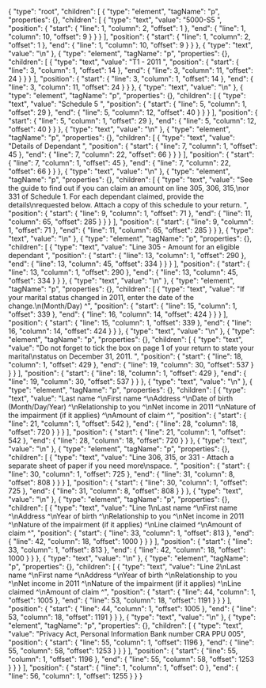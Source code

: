 {
  "type": "root",
  "children": [
    {
      "type": "element",
      "tagName": "p",
      "properties": {},
      "children": [
        {
          "type": "text",
          "value": "5000-S5 ",
          "position": {
            "start": {
              "line": 1,
              "column": 2,
              "offset": 1
            },
            "end": {
              "line": 1,
              "column": 10,
              "offset": 9
            }
          }
        }
      ],
      "position": {
        "start": {
          "line": 1,
          "column": 2,
          "offset": 1
        },
        "end": {
          "line": 1,
          "column": 10,
          "offset": 9
        }
      }
    },
    {
      "type": "text",
      "value": "\n"
    },
    {
      "type": "element",
      "tagName": "p",
      "properties": {},
      "children": [
        {
          "type": "text",
          "value": "T1 - 2011 ",
          "position": {
            "start": {
              "line": 3,
              "column": 1,
              "offset": 14
            },
            "end": {
              "line": 3,
              "column": 11,
              "offset": 24
            }
          }
        }
      ],
      "position": {
        "start": {
          "line": 3,
          "column": 1,
          "offset": 14
        },
        "end": {
          "line": 3,
          "column": 11,
          "offset": 24
        }
      }
    },
    {
      "type": "text",
      "value": "\n"
    },
    {
      "type": "element",
      "tagName": "p",
      "properties": {},
      "children": [
        {
          "type": "text",
          "value": "Schedule 5 ",
          "position": {
            "start": {
              "line": 5,
              "column": 1,
              "offset": 29
            },
            "end": {
              "line": 5,
              "column": 12,
              "offset": 40
            }
          }
        }
      ],
      "position": {
        "start": {
          "line": 5,
          "column": 1,
          "offset": 29
        },
        "end": {
          "line": 5,
          "column": 12,
          "offset": 40
        }
      }
    },
    {
      "type": "text",
      "value": "\n"
    },
    {
      "type": "element",
      "tagName": "p",
      "properties": {},
      "children": [
        {
          "type": "text",
          "value": "Details of Dependant ",
          "position": {
            "start": {
              "line": 7,
              "column": 1,
              "offset": 45
            },
            "end": {
              "line": 7,
              "column": 22,
              "offset": 66
            }
          }
        }
      ],
      "position": {
        "start": {
          "line": 7,
          "column": 1,
          "offset": 45
        },
        "end": {
          "line": 7,
          "column": 22,
          "offset": 66
        }
      }
    },
    {
      "type": "text",
      "value": "\n"
    },
    {
      "type": "element",
      "tagName": "p",
      "properties": {},
      "children": [
        {
          "type": "text",
          "value": "See the guide to find out if you can claim an amount on line 305, 306, 315,\nor 331 of Schedule 1. For each dependant claimed, provide the details\nrequested below. Attach a copy of this schedule to your return. ",
          "position": {
            "start": {
              "line": 9,
              "column": 1,
              "offset": 71
            },
            "end": {
              "line": 11,
              "column": 65,
              "offset": 285
            }
          }
        }
      ],
      "position": {
        "start": {
          "line": 9,
          "column": 1,
          "offset": 71
        },
        "end": {
          "line": 11,
          "column": 65,
          "offset": 285
        }
      }
    },
    {
      "type": "text",
      "value": "\n"
    },
    {
      "type": "element",
      "tagName": "p",
      "properties": {},
      "children": [
        {
          "type": "text",
          "value": "Line 305 - Amount for an eligible dependant ",
          "position": {
            "start": {
              "line": 13,
              "column": 1,
              "offset": 290
            },
            "end": {
              "line": 13,
              "column": 45,
              "offset": 334
            }
          }
        }
      ],
      "position": {
        "start": {
          "line": 13,
          "column": 1,
          "offset": 290
        },
        "end": {
          "line": 13,
          "column": 45,
          "offset": 334
        }
      }
    },
    {
      "type": "text",
      "value": "\n"
    },
    {
      "type": "element",
      "tagName": "p",
      "properties": {},
      "children": [
        {
          "type": "text",
          "value": "If your marital status changed in 2011, enter the date of the change.\n(Month/Day) ^",
          "position": {
            "start": {
              "line": 15,
              "column": 1,
              "offset": 339
            },
            "end": {
              "line": 16,
              "column": 14,
              "offset": 424
            }
          }
        }
      ],
      "position": {
        "start": {
          "line": 15,
          "column": 1,
          "offset": 339
        },
        "end": {
          "line": 16,
          "column": 14,
          "offset": 424
        }
      }
    },
    {
      "type": "text",
      "value": "\n"
    },
    {
      "type": "element",
      "tagName": "p",
      "properties": {},
      "children": [
        {
          "type": "text",
          "value": "Do not forget to tick the box on page 1 of your return to state your marital\nstatus on December 31, 2011. ",
          "position": {
            "start": {
              "line": 18,
              "column": 1,
              "offset": 429
            },
            "end": {
              "line": 19,
              "column": 30,
              "offset": 537
            }
          }
        }
      ],
      "position": {
        "start": {
          "line": 18,
          "column": 1,
          "offset": 429
        },
        "end": {
          "line": 19,
          "column": 30,
          "offset": 537
        }
      }
    },
    {
      "type": "text",
      "value": "\n"
    },
    {
      "type": "element",
      "tagName": "p",
      "properties": {},
      "children": [
        {
          "type": "text",
          "value": "Last name ^\nFirst name ^\nAddress ^\nDate of birth (Month/Day/Year) ^\nRelationship to you ^\nNet income in 2011 ^\nNature of the impairment (if it applies) ^\nAmount of claim ^",
          "position": {
            "start": {
              "line": 21,
              "column": 1,
              "offset": 542
            },
            "end": {
              "line": 28,
              "column": 18,
              "offset": 720
            }
          }
        }
      ],
      "position": {
        "start": {
          "line": 21,
          "column": 1,
          "offset": 542
        },
        "end": {
          "line": 28,
          "column": 18,
          "offset": 720
        }
      }
    },
    {
      "type": "text",
      "value": "\n"
    },
    {
      "type": "element",
      "tagName": "p",
      "properties": {},
      "children": [
        {
          "type": "text",
          "value": "Line 306, 315, or 331 - Attach a separate sheet of paper if you need more\nspace. ",
          "position": {
            "start": {
              "line": 30,
              "column": 1,
              "offset": 725
            },
            "end": {
              "line": 31,
              "column": 8,
              "offset": 808
            }
          }
        }
      ],
      "position": {
        "start": {
          "line": 30,
          "column": 1,
          "offset": 725
        },
        "end": {
          "line": 31,
          "column": 8,
          "offset": 808
        }
      }
    },
    {
      "type": "text",
      "value": "\n"
    },
    {
      "type": "element",
      "tagName": "p",
      "properties": {},
      "children": [
        {
          "type": "text",
          "value": "Line 1\nLast name ^\nFirst name ^\nAddress ^\nYear of birth ^\nRelationship to you ^\nNet income in 2011 ^\nNature of the impairment (if it applies) ^\nLine claimed ^\nAmount of claim ^",
          "position": {
            "start": {
              "line": 33,
              "column": 1,
              "offset": 813
            },
            "end": {
              "line": 42,
              "column": 18,
              "offset": 1000
            }
          }
        }
      ],
      "position": {
        "start": {
          "line": 33,
          "column": 1,
          "offset": 813
        },
        "end": {
          "line": 42,
          "column": 18,
          "offset": 1000
        }
      }
    },
    {
      "type": "text",
      "value": "\n"
    },
    {
      "type": "element",
      "tagName": "p",
      "properties": {},
      "children": [
        {
          "type": "text",
          "value": "Line 2\nLast name ^\nFirst name ^\nAddress ^\nYear of birth ^\nRelationship to you ^\nNet income in 2011 ^\nNature of the impairment (if it applies) ^\nLine claimed ^\nAmount of claim ^",
          "position": {
            "start": {
              "line": 44,
              "column": 1,
              "offset": 1005
            },
            "end": {
              "line": 53,
              "column": 18,
              "offset": 1191
            }
          }
        }
      ],
      "position": {
        "start": {
          "line": 44,
          "column": 1,
          "offset": 1005
        },
        "end": {
          "line": 53,
          "column": 18,
          "offset": 1191
        }
      }
    },
    {
      "type": "text",
      "value": "\n"
    },
    {
      "type": "element",
      "tagName": "p",
      "properties": {},
      "children": [
        {
          "type": "text",
          "value": "Privacy Act, Personal Information Bank number CRA PPU 005",
          "position": {
            "start": {
              "line": 55,
              "column": 1,
              "offset": 1196
            },
            "end": {
              "line": 55,
              "column": 58,
              "offset": 1253
            }
          }
        }
      ],
      "position": {
        "start": {
          "line": 55,
          "column": 1,
          "offset": 1196
        },
        "end": {
          "line": 55,
          "column": 58,
          "offset": 1253
        }
      }
    }
  ],
  "position": {
    "start": {
      "line": 1,
      "column": 1,
      "offset": 0
    },
    "end": {
      "line": 56,
      "column": 1,
      "offset": 1255
    }
  }
}
